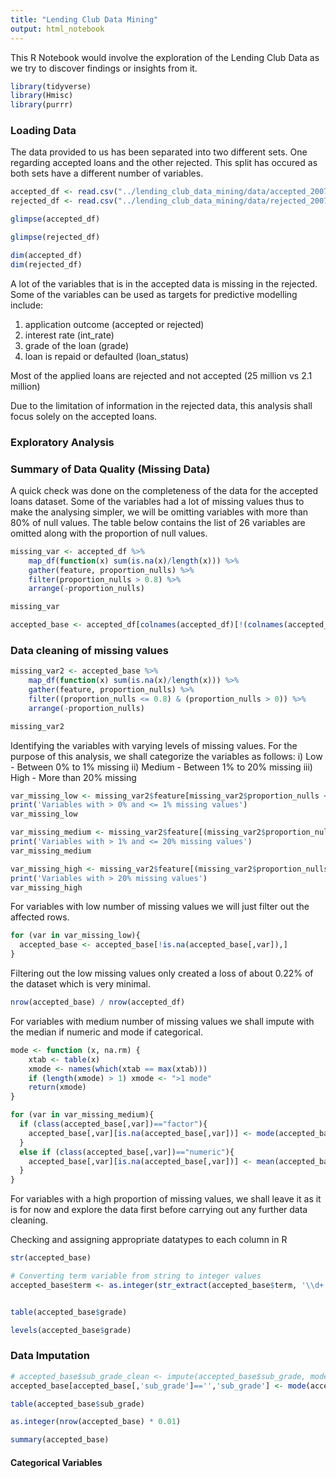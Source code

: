 ```yaml
---
title: "Lending Club Data Mining"
output: html_notebook
---
```


This R Notebook would involve the exploration of the Lending Club Data as we try to discover findings or insights from it.

```r
library(tidyverse)
library(Hmisc)
library(purrr)
```

### Loading Data

The data provided to us has been separated into two different sets. One regarding accepted loans and the other rejected. This split has occured as both sets have a different number of variables.

```r
accepted_df <- read.csv("../lending_club_data_mining/data/accepted_2007_to_2018Q3.csv")
rejected_df <- read.csv("../lending_club_data_mining/data/rejected_2007_to_2018Q3.csv")
```

```r
glimpse(accepted_df)
```

```r
glimpse(rejected_df)
```

```r
dim(accepted_df)
dim(rejected_df)
```

A lot of the variables that is in the accepted data is missing in the rejected.
Some of the variables can be used as targets for predictive modelling include:

1. application outcome (accepted or rejected)
2. interest rate (int_rate)
3. grade of the loan (grade)
4. loan is repaid or defaulted (loan_status)

Most of the applied loans are rejected and not accepted (25 million vs 2.1 million)

Due to the limitation of information in the rejected data, this analysis shall focus solely on the accepted loans.

### Exploratory Analysis
### Summary of Data Quality (Missing Data)
A quick check was done on the completeness of the data for the accepted loans dataset.
Some of the variables had a lot of missing values thus to make the analysing simpler, we will be omitting variables with more than 80% of null values.
The table below contains the list of 26 variables are omitted along with the proportion of null values.
```r
missing_var <- accepted_df %>%
    map_df(function(x) sum(is.na(x)/length(x))) %>%
    gather(feature, proportion_nulls) %>%
    filter(proportion_nulls > 0.8) %>%
    arrange(-proportion_nulls) 

missing_var
```
```r
accepted_base <- accepted_df[colnames(accepted_df)[!(colnames(accepted_df) %in% missing_var$feature)]]
```

### Data cleaning of missing values
```r
missing_var2 <- accepted_base %>%
    map_df(function(x) sum(is.na(x)/length(x))) %>%
    gather(feature, proportion_nulls) %>%
    filter((proportion_nulls <= 0.8) & (proportion_nulls > 0)) %>%
    arrange(-proportion_nulls) 

missing_var2
```

Identifying the variables with varying levels of missing values. For the purpose of this analysis, we shall categorize the variables as follows:
i) Low - Between 0% to 1% missing
ii) Medium - Between 1% to 20% missing
iii) High - More than 20% missing
```r
var_missing_low <- missing_var2$feature[missing_var2$proportion_nulls <= 0.01]
print('Variables with > 0% and <= 1% missing values')
var_missing_low

var_missing_medium <- missing_var2$feature[(missing_var2$proportion_nulls > 0.01) & (missing_var2$proportion_nulls <= 0.2)]
print('Variables with > 1% and <= 20% missing values')
var_missing_medium

var_missing_high <- missing_var2$feature[(missing_var2$proportion_nulls > 0.2)]
print('Variables with > 20% missing values')
var_missing_high
```

For variables with low number of missing values we will just filter out the affected rows.
```r
for (var in var_missing_low){
  accepted_base <- accepted_base[!is.na(accepted_base[,var]),]
}
```

Filtering out the low missing values only created a loss of about 0.22% of the dataset which is very minimal.
```r
nrow(accepted_base) / nrow(accepted_df)

```

For variables with medium number of missing values we shall impute with the median if numeric and mode if categorical.
```r
mode <- function (x, na.rm) {
    xtab <- table(x)
    xmode <- names(which(xtab == max(xtab)))
    if (length(xmode) > 1) xmode <- ">1 mode"
    return(xmode)
}

for (var in var_missing_medium){
  if (class(accepted_base[,var])=="factor"){
    accepted_base[,var][is.na(accepted_base[,var])] <- mode(accepted_base[,var], na.rm=TRUE)
  }
  else if (class(accepted_base[,var])=="numeric"){
    accepted_base[,var][is.na(accepted_base[,var])] <- mean(accepted_base[,var], na.rm=TRUE)
  }
}
```

For variables with a high proportion of missing values, we shall leave it as it is for now and explore the data first before carrying out any further data cleaning.

Checking and assigning appropriate datatypes to each column in R
```r
str(accepted_base)
```

```r
# Converting term variable from string to integer values
accepted_base$term <- as.integer(str_extract(accepted_base$term, '\\d+'))



```
```r
table(accepted_base$grade)
```
```r
levels(accepted_base$grade)
```
### Data Imputation

```r


# accepted_base$sub_grade_clean <- impute(accepted_base$sub_grade, mode(accepted_base$sub_grade, na.rm=TRUE))
accepted_base[accepted_base[,'sub_grade']=='','sub_grade'] <- mode(accepted_base$sub_grade, na.rm=TRUE)
```
```r
table(accepted_base$sub_grade)
```

```r
as.integer(nrow(accepted_base) * 0.01)
```

```r
summary(accepted_base)
```

#### Categorical Variables

